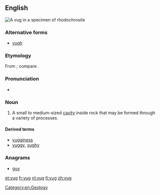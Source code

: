 ==English==
[[File:Rhodochrosite-238927.jpg|thumb|A vug in a specimen of [[rhodochrosite]]]]
{{wikipedia}}
===Alternative forms===
* [[vugh]]

===Etymology===
From {{etyl|kw|en}} {{term|vooga||cave|lang=kw}}; compare {{term|fogou|lang=en}}.

===Pronunciation===
* {{IPA|/vʌɡ/|lang=en}}

===Noun===
{{en-noun}}

# A small to medium-sized [[cavity]] inside rock that may be formed through a variety of processes.

====Derived terms====
* [[vugginess]]
* [[vuggy]], [[vughy]]

===Anagrams===
* [[guv#English|guv]] 

[[Category:en:Geology]]

[[et:vug]]
[[fr:vug]]
[[nl:vug]]
[[fi:vug]]
[[zh:vug]]
